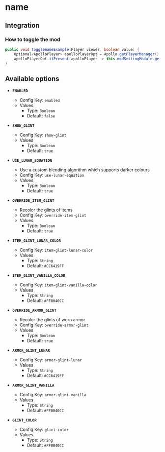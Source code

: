 # name

## Integration

### How to toggle the mod

```java
public void togglenameExample(Player viewer, boolean value) {
    Optional<ApolloPlayer> apolloPlayerOpt = Apollo.getPlayerManager().getPlayer(viewer.getUniqueId());
    apolloPlayerOpt.ifPresent(apolloPlayer -> this.modSettingModule.getOptions().set(apolloPlayer, ModGlintColorizer.ENABLED, value));
}
```

## Available options

- __`ENABLED`__
    - Config Key: `enabled`
    - Values
        - Type: `Boolean`
        - Default: `false`

- __`SHOW_GLINT`__
    - Config Key: `show-glint`
    - Values
        - Type: `Boolean`
        - Default: `true`

- __`USE_LUNAR_EQUATION`__
    - Use a custom blending algorithm which supports darker colours
    - Config Key: `use-lunar-equation`
    - Values
        - Type: `Boolean`
        - Default: `true`

- __`OVERRIDE_ITEM_GLINT`__
    - Recolor the glints of items
    - Config Key: `override-item-glint`
    - Values
        - Type: `Boolean`
        - Default: `true`

- __`ITEM_GLINT_LUNAR_COLOR`__
    - Config Key: `item-glint-lunar-color`
    - Values
        - Type: `String`
        - Default: `#CC6419FF`

- __`ITEM_GLINT_VANILLA_COLOR`__
    - Config Key: `item-glint-vanilla-color`
    - Values
        - Type: `String`
        - Default: `#FF8040CC`

- __`OVERRIDE_ARMOR_GLINT`__
    - Recolor the glints of worn armor
    - Config Key: `override-armor-glint`
    - Values
        - Type: `Boolean`
        - Default: `true`

- __`ARMOR_GLINT_LUNAR`__
    - Config Key: `armor-glint-lunar`
    - Values
        - Type: `String`
        - Default: `#CC6419FF`

- __`ARMOR_GLINT_VANILLA`__
    - Config Key: `armor-glint-vanilla`
    - Values
        - Type: `String`
        - Default: `#FF8040CC`

- __`GLINT_COLOR`__
    - Config Key: `glint-color`
    - Values
        - Type: `String`
        - Default: `#FF8040CC`


